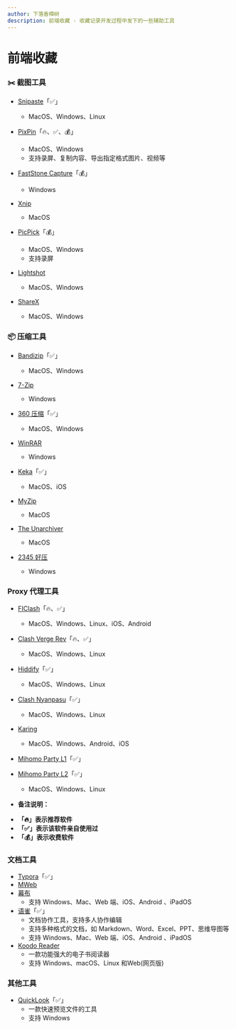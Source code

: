 ```yaml
---
author: 下落香樟树
description: 前端收藏 - 收藏记录开发过程中发下的一些辅助工具
---
```


# 前端收藏

### ✂️ 截图工具

- [Snipaste](https://zh.snipaste.com/)「✅」

    - MacOS、Windows、Linux

- [PixPin](https://pixpin.cn/)「🔥、✅、💰」

    - MacOS、Windows
    - 支持录屏、复制内容、导出指定格式图片、视频等

- [FastStone Capture](https://www.faststonecapture.cn/)「💰」

    - Windows

- [Xnip](https://zh.xnipapp.com/)

    - MacOS

- [PicPick](https://picpick.app/zh/)「💰」

    - MacOS、Windows
    - 支持录屏

- [Lightshot](https://app.prntscr.com/zh-cn/index.html)

    - MacOS、Windows

- [ShareX](https://getsharex.com/)
    - MacOS、Windows

### 📦 压缩工具

- [Bandizip](https://www.bandisoft.com/bandizip/)「✅」
    - MacOS、Windows
- [7-Zip](https://www.7-zip.org/)

    - Windows

- [360 压缩](https://yasuo.360.cn/)「✅」

    - MacOS、Windows

- [WinRAR](https://www.winrar.com.cn/)

    - Windows

- [Keka](https://www.keka.io/zh-cn/)「✅」

    - MacOS、iOS

- [MyZip](https://www.myzip.vip/)

    - MacOS

- [The Unarchiver](https://theunarchiver.com/)

    - MacOS

- [2345 好压](https://www.2345haoya.top/)
    - Windows

### Proxy 代理工具

- [FIClash](https://github.com/chen08209/FlClash/releases)「🔥、✅」
    - MacOS、Windows、Linux、iOS、Android
- [Clash Verge Rev](https://www.clashverge.dev/)「🔥、✅」
    - MacOS、Windows、Linux
- [Hiddify](https://hiddify.com/)「✅」
    - MacOS、Windows、Linux
- [Clash Nyanpasu](https://nyanpasu.elaina.moe/zh-CN/)「✅」
    - MacOS、Windows、Linux
- [Karing](https://getkaring.com/)
    - MacOS、Windows、Android、iOS
- [Mihomo Party L1](https://mihomo.party/)「✅」
- [Mihomo Party L2](https://mihomoparty.net/)「✅」

    - MacOS、Windows、Linux

- **备注说明：**

* **「🔥」表示推荐软件**
* **「✅」表示该软件亲自使用过**
* **「💰」表示收费软件**

### 文档工具

- [Typora](https://typora.io/)「✅」
- [MWeb](https://zh.mweb.im/)
- [幕布](https://mubu.com/)
    - 支持 Windows、Mac、Web 端、iOS、Android 、iPadOS
- [语雀](https://www.yuque.com/)「✅」
    - 文档协作工具，支持多人协作编辑
    - 支持多种格式的文档，如 Markdown、Word、Excel、PPT、思维导图等
    - 支持 Windows、Mac、Web 端、iOS、Android 、iPadOS
- [Koodo Reader](https://www.koodoreader.com/zh)
    - 一款功能强大的电子书阅读器
    - 支持 Windows、macOS、Linux 和Web(网页版)

### 其他工具

- [QuickLook](https://github.com/QL-Win/QuickLook)「✅」
    - 一款快速预览文件的工具
    - 支持 Windows
